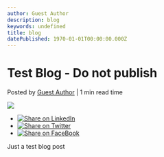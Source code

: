 ```yaml
---
author: Guest Author
description: blog
keywords: undefined
title: blog 
datePublished: 1970-01-01T00:00:00.000Z
---
```

  

# Test Blog - Do not publish

 Posted by [Guest Author](https://blog.vectorworks.net/author/guest-author) | 1 min read time 

![](https://blog.vectorworks.net/hubfs/2107-us-vss-webinar-coffee-break-lp-750x428.jpg) 

* [![Share on LinkedIn](https://2659751.fs1.hubspotusercontent-na1.net/hubfs/2659751/michaelDemo/share-LI.png)](http://www.linkedin.com/shareArticle?mini=true&url=https%3A%2F%2Fblog.vectorworks.net%2Ftest-blog-do-not-publish)
* [![Share on Twitter](https://2659751.fs1.hubspotusercontent-na1.net/hubfs/2659751/michaelDemo/share-TW.png)](https://www.twitter.com/share?text=Test%20Blog%20-%20Do%20not%20publish&url=https%3A%2F%2Fblog.vectorworks.net%2Ftest-blog-do-not-publish&via=PMGTweets)
* [![Share on FaceBook](https://2659751.fs1.hubspotusercontent-na1.net/hubfs/2659751/michaelDemo/share-FB.png)](https://www.facebook.com/sharer/sharer.php?u=https%3A%2F%2Fblog.vectorworks.net%2Ftest-blog-do-not-publish)

Just a test blog post

  